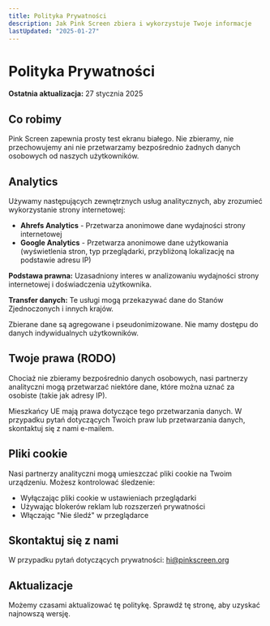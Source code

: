 ```yaml
---
title: Polityka Prywatności
description: Jak Pink Screen zbiera i wykorzystuje Twoje informacje
lastUpdated: "2025-01-27"
---
```


# Polityka Prywatności

**Ostatnia aktualizacja:** 27 stycznia 2025

## Co robimy

Pink Screen zapewnia prosty test ekranu białego. Nie zbieramy, nie przechowujemy ani nie przetwarzamy bezpośrednio żadnych danych osobowych od naszych użytkowników.

## Analytics

Używamy następujących zewnętrznych usług analitycznych, aby zrozumieć wykorzystanie strony internetowej:

- **Ahrefs Analytics** - Przetwarza anonimowe dane wydajności strony internetowej
- **Google Analytics** - Przetwarza anonimowe dane użytkowania (wyświetlenia stron, typ przeglądarki, przybliżoną lokalizację na podstawie adresu IP)

**Podstawa prawna:** Uzasadniony interes w analizowaniu wydajności strony internetowej i doświadczenia użytkownika.

**Transfer danych:** Te usługi mogą przekazywać dane do Stanów Zjednoczonych i innych krajów.

Zbierane dane są agregowane i pseudonimizowane. Nie mamy dostępu do danych indywidualnych użytkowników.

## Twoje prawa (RODO)

Chociaż nie zbieramy bezpośrednio danych osobowych, nasi partnerzy analityczni mogą przetwarzać niektóre dane, które można uznać za osobiste (takie jak adresy IP).

Mieszkańcy UE mają prawa dotyczące tego przetwarzania danych. W przypadku pytań dotyczących Twoich praw lub przetwarzania danych, skontaktuj się z nami e-mailem.

## Pliki cookie

Nasi partnerzy analityczni mogą umieszczać pliki cookie na Twoim urządzeniu. Możesz kontrolować śledzenie:

- Wyłączając pliki cookie w ustawieniach przeglądarki
- Używając blokerów reklam lub rozszerzeń prywatności
- Włączając "Nie śledź" w przeglądarce

## Skontaktuj się z nami

W przypadku pytań dotyczących prywatności: hi@pinkscreen.org

## Aktualizacje

Możemy czasami aktualizować tę politykę. Sprawdź tę stronę, aby uzyskać najnowszą wersję.
